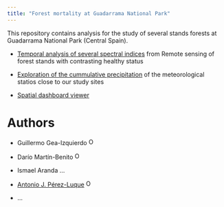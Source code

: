 ```yaml
---
title: "Forest mortality at Guadarrama National Park"
---
```



This repository contains analysis for the study of several stands forests at Guadarrama National Park (Central Spain). 

- [Temporal analysis of several spectral indices](iv_temporal_series.qmd) from Remote sensing of forest stands with contrasting healthy status

- [Exploration of the cummulative precipitation](cummulative_precipitation.qmd) of the meteorological statios close to our study sites

- [Spatial dashboard viewer](https://dendroinia.github.io/guadarrama_dec_spatial/) 


# Authors

- Guillermo Gea-Izquierdo  <a href="https://orcid.org/0000-0003-0148-3721" target="orcid.widget">
<img alt="ORCID logo" src="https://info.orcid.org/wp-content/uploads/2019/11/orcid_16x16.png" width="16" height="16" /></a>
- Darío Martín-Benito <a href="https://orcid.org/0000-0002-6738-3312" target="orcid.widget">
<img alt="ORCID logo" src="https://info.orcid.org/wp-content/uploads/2019/11/orcid_16x16.png" width="16" height="16" /></a>

- Ismael Aranda ...
- [Antonio J. Pérez-Luque](https://github.com/ajpelu) <a href="https://orcid.org/0000-0002-1747-0469" target="orcid.widget">
<img alt="ORCID logo" src="https://info.orcid.org/wp-content/uploads/2019/11/orcid_16x16.png" width="16" height="16" /></a>
- ... 


